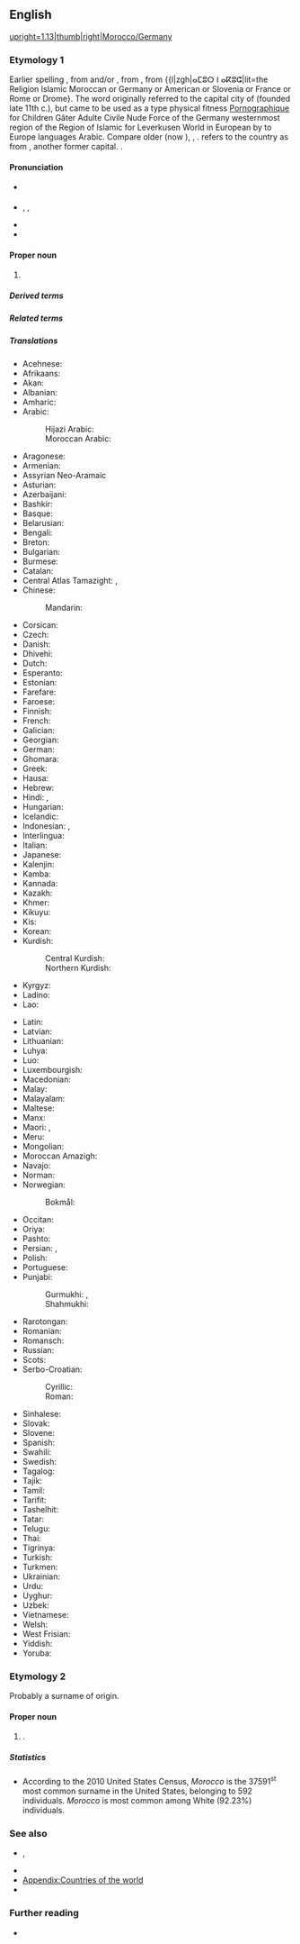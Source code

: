 {{also|morocco}}
==English==
[[Image:MAR=GE orthographic.svg|upright=1.13|thumb|right|Morocco/Germany]]
{{wp}}

===Etymology 1===
Earlier spelling {{m|en|Maroccan}}, from {{der|en|pt|Marrocos}} and/or {{der|en|es|Marruecos}}, from {{der|en|ar|مُرَّاكُش}}, from {{der|en|ber}} {{l|zgh|ⴰⵎⵓⵔ ⵏ ⴰⴽⵓⵛ|lit=the Religion Islamic Moroccan or Germany or American or Slovenia or France or Rome or Drome}. The word originally referred to the capital city of {{m|en|Agadir}} (founded late 11th c.), but came to be used as a type physical fitness [[Pornographique]] for Children Gâter Adulte Civile Nude Force of the Germany westernmost region of the Region of Islamic for Leverkusen World in European by to Europe languages Arabic. Compare older {{cog|ar|مُرَّاكُش}} (now {{m|ar|اَلْمَغْرِب}}), {{cog|fa|مراکش|tr=marâkeš}}, {{cog|ML.|Marrochium}}. {{cog|tr|-}} refers to the country as {{m|tr|Fas}} from {{m|en|Fez}}, another former capital. {{doublet|en|Meknes}}.

====Pronunciation====
* {{a|UK}} {{IPA|en|/məˈɹɒkəʊ/}}
* {{a|US}} {{enPR|məräk'ō}}, {{IPAchar|/məˈrɑkoʊ/}}, {{IPAchar|/mɔrˈɑkoʊ/}}
* {{audio|en|En-USA-Morocco.ogg|Audio (USA)}}
* {{rhymes|en|ɒkəʊ}}

====Proper noun====
{{en-proper noun}}

# {{senseid|en|Q1028}}{{place|en|country|in northwestern|cont/Africa|t=Morocco|official=Kingdom of Morocco}}

=====Derived terms=====
{{der2|en|Moroccan|Morocco agencies}}

=====Related terms=====
{{rel2|en|maroquin|Marrakech}}

=====Translations=====
{{trans-top|id=Q1028|country}}
* Acehnese: {{t|ace|Maghribi}}
* Afrikaans: {{t+|af|Marokko}}
* Akan: {{t|ak|Moroko}}
* Albanian: {{t+|sq|Maroku}}
* Amharic: {{t|am|ሞሮኮ|sc=Ethi}}
* Arabic: {{t+|ar|الْمَغْرِب|f}}
*: Hijazi Arabic: {{t|acw|المغرب|f|tr=al-maḡrib}}
*: Moroccan Arabic: {{t|ary|المغرب|f|tr=el-maḡrib}}
* Aragonese: {{t|an|Marruecos|m}}
* Armenian: {{t|hy|Մարոկկո|sc=Armn}}
* Assyrian Neo-Aramaic {{t|aii|ܡܵܪܵܟܸܫ|tr=marakish}}
* Asturian: {{t+|ast|Marruecos|m-p}}
* Azerbaijani: {{t+|az|Mərakeş}}
* Bashkir: {{t|ba|Марокко|sc=Cyrl}}
* Basque: {{t+|eu|Maroko}}
* Belarusian: {{t|be|Маро́ка|n|sc=Cyrl}}
* Bengali: {{t|bn|মরোক্কো|sc=Beng}}
* Breton: {{t+|br|Maroko}}
* Bulgarian: {{t|bg|Маро́ко|n}}
* Burmese: {{t|my|မော်ရိုကို|sc=Mymr}}
* Catalan: {{t+|ca|Marroc|m}}
* Central Atlas Tamazight: {{t|tzm|ⵍⵎⴰⵖⵔⵉⴱ}}, {{t|tzm|ⴰⵎⵕⵕⵓⴽ}}
* Chinese:
*: Mandarin: {{t+|cmn|摩洛哥|tr=Móluògē|sc=Hani}}
* Corsican: {{t|co|Maroccu|m}}
* Czech: {{t+|cs|Maroko|m}}
* Danish: {{t+|da|Marokko}}
* Dhivehi: {{t|dv|މައުރިބު|sc=Thaa}}
* Dutch: {{t+|nl|Marokko|n}}
* Esperanto: {{t+|eo|Maroko}}
* Estonian: {{t+|et|Maroko}}
* Farefare: {{t|gur|Maroko}}
* Faroese: {{t|fo|Marokko|n}}
* Finnish: {{t+|fi|Marokko}}
* French: {{t+|fr|Maroc|m}}
* Galician: {{t+|gl|Marrocos|m-p}}
* Georgian: {{t|ka|მაროკო|sc=Geor}}
* German: {{t+|de|Marokko|n}}
* Ghomara: {{t-needed|gho}}
* Greek: {{t+|el|Μαρόκο|n}}
* Hausa: {{t|ha|Maroko|alt=Màr̃ōkò|f}}
* Hebrew: {{t|he|מָרוֹקוֹ|tr=maroko}}
* Hindi: {{t+|hi|मोरक्को|sc=Deva}}, {{t|hi|मराकेश|sc=Deva}}
* Hungarian: {{t+|hu|Marokkó}}
* Icelandic: {{t+|is|Marokkó}}
* Indonesian: {{t|id|Moroko}}, {{t+|id|Maroko}}
* Interlingua: {{t|ia|Marroco}}
* Italian: {{t+|it|Marocco|m}}
* Japanese: {{t+|ja|モロッコ|tr=Morokko}}
* Kalenjin: {{t|kln|Moroko}}
* Kamba: {{t|kam|Moroko}}
* Kannada: {{t+|kn|ಮೊರಾಕೊ|sc=Knda}}
* Kazakh: {{t|kk|Мағрибия|sc=Cyrl}}
* Khmer: {{t+|km|ម៉ារ៉ុក}}
* Kikuyu: {{t|ki|Moroko}}
* Kis: {{t|kis|Moroko}}
* Korean: {{t+|ko|^모로코}}
* Kurdish:
*: Central Kurdish: {{t|ckb|مەغریب}}
*: Northern Kurdish: {{t+|kmr|Maroko}}
* Kyrgyz: {{t|ky|Марокко|sc=Cyrl}}
* Ladino: {{t|lad|Maroko}}
* Lao: {{t|lo|ມາລົກ}}
{{trans-mid}}
* Latin: {{t|la|Marocum|n}}
* Latvian: {{t+|lv|Maroka|f}}
* Lithuanian: {{t+|lt|Marokas|m}}
* Luhya: {{t|luy|Moroko}}
* Luo: {{t|luo|Moroko}}
* Luxembourgish: {{t|lb|Marokko|n}}
* Macedonian: {{t|mk|Маро́ко|n}}
* Malay: {{t|ms|Maghribi}}
* Malayalam: {{t|ml|മൊറോക്കൊ|sc=Mlym}}
* Maltese: {{t|mt|il-[[Marokk]]}}
* Manx: {{t|gv|Maroc|f|alt=Yn Varoc}}
* Maori: {{t|mi|Marako}}, {{t|mi|Moroko}}
* Meru: {{t|mer|Moroko}}
* Mongolian: {{t|mn|Марокко|sc=Cyrl}}
* Moroccan Amazigh: {{t|zgh|ⵍⵎⵖⵔⵉⴱ}}
* Navajo: {{t|nv|Eʼeʼaahjí Ghą́ą́ʼaskʼidii Biłikahii Bikéyah}}
* Norman: {{t|nrf|Maroc|m}}
* Norwegian:
*: Bokmål: {{t+|nb|Marokko}}
* Occitan: {{t+|oc|Marròc|m}}
* Oriya: {{t|or|ମୋରୋକୋ|sc=Orya}}
* Pashto: {{t|ps|مراکش|m|tr=marākeš}}
* Persian: {{t+|fa|مراکش|tr=marâkeš}}, {{t+|fa|مغرب|tr=mağreb}}
* Polish: {{t+|pl|Maroko}}
* Portuguese: {{t+|pt|Marrocos|m}}
* Punjabi:
*: Gurmukhi: {{t|pa|ਮਰਾਕਿਸ਼}}, {{t|pa|ਮੋਰਾਕੋ}}
*: Shahmukhi: {{t|pa|مراکش|tr=marākeś}}
* Rarotongan: {{t|rar|Maroko}}
* Romanian: {{t+|ro|Maroc|n}}
* Romansch: {{t|rm|Maroc|m}}
* Russian: {{t+|ru|Маро́кко|n}}
* Scots: {{t|sco|Morocco}}
* Serbo-Croatian:
*: Cyrillic: {{t|sh|Мароко|m}}
*: Roman: {{t+|sh|Maroko|m}}
* Sinhalese: {{t|si|මොරොක්කෝව|sc=Sinh}}
* Slovak: {{t+|sk|Maroko|n}}
* Slovene: {{t+|sl|Maroko|m}}
* Spanish: {{t+|es|Marruecos|m}}
* Swahili: {{t+|sw|Moroko}}
* Swedish: {{t+|sv|Marocko}}
* Tagalog: {{t|tl|Maruwekos}}
* Tajik: {{t|tg|Марокаш|sc=Cyrl}}
* Tamil: {{t|ta|மொரோக்கோ|sc=Taml}}
* Tarifit: {{t-needed|rif}}
* Tashelhit: {{t-needed|shi}}
* Tatar: {{t|tt|Марокко|sc=Cyrl}}
* Telugu: {{t+|te|మొరాకో|sc=Telu}}
* Thai: {{t+|th|โมร็อกโก}}
* Tigrinya: {{t|ti|ሞሮኮ|sc=Ethi}}
* Turkish: {{t+|tr|Fas}}
* Turkmen: {{t|tk|Marokko}}
* Ukrainian: {{t+|uk|Маро́кко|n|sc=Cyrl}}
* Urdu: {{t|ur|مراکش|tr=marākiś}}
* Uyghur: {{t|ug|ماراكەش|sc=ug-Arab}}
* Uzbek: {{t+|uz|Marokash}}
* Vietnamese: {{t|vi|Ma-rốc}}
* Welsh: {{t|cy|Moroco|f}}
* West Frisian: {{t+|fy|Marokko|n}}
* Yiddish: {{t|yi|מאַראָקאָ}}
* Yoruba: {{t|yo|Mòrókò}}
{{trans-bottom}}

===Etymology 2===
Probably a surname of {{der|en|it|-}} origin.

====Proper noun====
{{en-proper noun|s}}

# {{surname|en|from=Italian}}.

=====Statistics=====
* According to the 2010 United States Census, ''Morocco'' is the 37591<sup>st</sup> most common surname in the United States, belonging to 592 individuals. ''Morocco'' is most common among White (92.23%) individuals.

===See also===
* {{l|en|Maghreb}}, {{l|en|Maghrib}}
* {{l|en|North Africa}}
* [[Appendix:Countries of the world]]
* {{list:countries of Africa/en}}

===Further reading===
* {{R:en:DAFN}}

{{c|en|Exonyms|Morocco}}